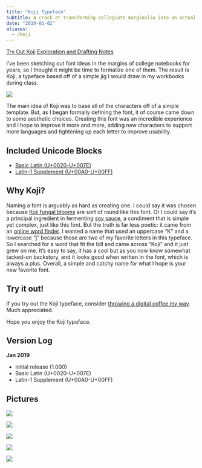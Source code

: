 ```yaml
---
title: "Koji Typeface"
subtitle: A crack at transforming collegiate marginalia into an actual font.
date: "2019-01-02"
aliases: 
  - /koji
---
```


<!-- Koji Link Buttons -->
<a class="btn btn-success" href="assets/koji/koji_typeface.zip" role="button"><i class="bi bi-download"></i> Try Out Koji</a>
<a class="btn btn-primary" href="assets/koji/koji-font-notes.pdf" role="button"><i class="bi bi-vector-pen"></i> Exploration and Drafting Notes</a>
<br>

I've been sketching out font ideas in the margins of college notebooks for years, so I thought it might be time to formalize one of them. The result is Koji, a typeface based off of a simple jig I would draw in my workbooks during class.

![](images/koji_name.png)

The main idea of Koji was to base all of the characters off of a simple template. But, as I began formally defining the font, it of course came down to some aesthetic choices. Creating this font was an incredible experience and I hope to improve it more and more, adding new characters to support more languages and tightening up each letter to improve usability.

## Included Unicode Blocks
- [Basic Latin (U+0020-U+007E)](https://en.wikipedia.org/wiki/Basic_Latin_(Unicode_block))
- [Latin-1 Supplement (U+00A0-U+00FF)](https://en.wikipedia.org/wiki/Latin-1_Supplement_(Unicode_block))

## Why Koji?

Naming a font is arguably as hard as creating one. I could say it was chosen because [Koji fungal blooms](https://commons.wikimedia.org/wiki/File:Aspergillus_oryzae.jpg) are sort of round like this font. Or I could say it's a principal ingredient in fermenting [soy sauce](https://en.wikipedia.org/wiki/Soy_sauce), a condiment that is simple yet complex, just like this font. But the truth is far less poetic: it came from an [online word finder](https://word.tips/). I wanted a name that used an uppercase "K" and a lowercase "j" because those are two of my favorite letters in this typeface. So I searched for a word that fit the bill and came across "Koji" and it just grew on me. It's easy to say, it has a cool but as you now know somewhat tacked-on backstory, and it looks good when written in the font, which is always a plus. Overall, a simple and catchy name for what I hope is your new favorite font. 

## Try it out!

If you try out the Koji typeface, consider [throwing a digital coffee my way](https://ko-fi.com/zachbogart). Much appreciated.

Hope you enjoy the Koji typeface.

## Version Log

**Jan 2019**

- Initial release (1.000)
- Basic Latin (U+0020-U+007E)
- Latin-1 Supplement (U+00A0-U+00FF)

## Pictures

![](images/koji_alpha_numerals.png)

![](images/koji_secondary_alphabet.png)

![](images/koji_symbols_etc_supplement_1.png)

![](images/koji_examples.png)

![](images/koji_jig.png)